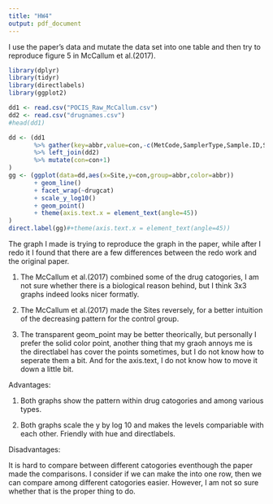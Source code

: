 ```yaml
---
title: "HW4"
output: pdf_document
---
```

I use the paper's data and mutate the data set into one table and then try to reproduce figure 5 in McCallum et al.(2017).

```r
library(dplyr)
library(tidyr)
library(directlabels)
library(ggplot2)
```

```r
dd1 <- read.csv("POCIS_Raw_McCallum.csv")
dd2 <- read.csv("drugnames.csv")
#head(dd1)
```

```r
dd <- (dd1
       %>% gather(key=abbr,value=con,-c(MetCode,SamplerType,Sample.ID,Site))
       %>% left_join(dd2)
       %>% mutate(con=con+1)
)
gg <- (ggplot(data=dd,aes(x=Site,y=con,group=abbr,color=abbr))
       + geom_line()
       + facet_wrap(~drugcat)
       + scale_y_log10()
       + geom_point()
       + theme(axis.text.x = element_text(angle=45))
)
direct.label(gg)#+theme(axis.text.x = element_text(angle=45))
```
The graph I made is trying to reproduce the graph in the paper, while after I redo it I found that there are a few differences between the redo work and the original paper.

1. The McCallum et al.(2017) combined some of the drug catogories, I am not sure whether there is a biological reason behind, but I think 3x3 graphs indeed looks nicer formatly.

2. The McCallum et al.(2017) made the Sites reversely, for a better intuition of the decreasing pattern for the control group.

3. The transparent geom_point may be better theorically, but personally I prefer the solid color point, another thing that my graoh annoys me is the directlabel has cover the points sometimes, but I do not know how to seperate them a bit. And for the axis.text, I do not know how to move it down a little bit.

Advantages:

1. Both graphs show the pattern within drug catogories and among various types. 

2. Both graphs scale the y by log 10 and makes the levels compariable with each other. Friendly with hue and directlabels.

Disadvantages:

It is hard to compare between different catogories eventhough the paper made the comparisons. I consider if we can make the into one row, then we can compare among different catogories easier. However, I am not so sure whether that is the proper thing to do.

